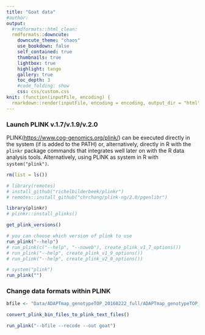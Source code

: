 ```yaml
---
title: "Goat data"
#author:
output:
  #rmdformats::html_clean:
  rmdformats::downcute:
    downcute_theme: "chaos"
    use_bookdown: false
    self_contained: true
    thumbnails: true
    lightbox: true
    highlight: tango
    gallery: true
    toc_depth: 3
    #code_folding: show
    css: css/custom.css
knit: (function(inputFile, encoding) {
  rmarkdown::render(inputFile, encoding = encoding, output_dir = "html") })
---
```


### Launch PLINK v.1.7/v.1.9/v.2.0

PLINK([https://www.cog-genomics.org/plink/](https://www.cog-genomics.org/plink/)) can be executed directly in the system (if is added to the PATH) or, alternatively, directly in R with the `plinkr` package commands that integrates well later on with the R data analysis tools.
Alternatively, using PLINK as system in R with `system("plink")`.

```r
rm(list = ls())
```
```r
# library(remotes)
# install_github("richelbilderbeek/plinkr")
# remotes::install_github("chrchang/plink-ng/2.0/pgenlibr")

library(plinkr)
# plinkr::install_plinks()

get_plink_versions()

# you can choose which version of plink to use
run_plink("--help")
# run_plink(c("--help", "--noweb"), create_plink_v1_7_options())
# run_plink("--help", create_plink_v1_9_options())
# run_plink("--help", create_plink_v2_0_options())
```

```r
# system("plink")
run_plink("")
```

### Change data formats within PLINK
```r

bfile <- "Data/ADAPTmap_genotypeTOP_20160222_full/ADAPTmap_genotypeTOP_20160222_full.bed"

convert_plink_bin_files_to_plink_text_files()

run_plink("--bfile --recode --out goat")
```
